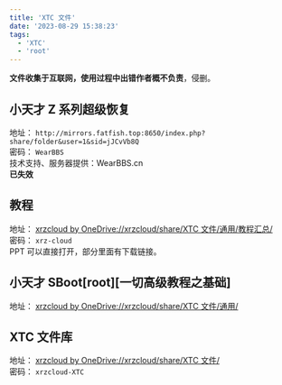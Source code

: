 ```yaml
---
title: 'XTC 文件'
date: '2023-08-29 15:38:23'
tags:
  - 'XTC'
  - 'root'
---
```


**文件收集于互联网，使用过程中出错作者概不负责**，侵删。

## 小天才 Z 系列超级恢复

地址： `http://mirrors.fatfish.top:8650/index.php?share/folder&user=1&sid=jJCvVb8Q`  
密码： `WearBBS`  
技术支持、服务器提供：WearBBS.cn  
**已失效**

## 教程

地址： [xrzcloud by OneDrive://xrzcloud/share/XTC 文件/通用/教程汇总/](https://xrzcloud-my.sharepoint.com/:f:/g/personal/xrz_xrzyun_ml/Egv6_OsR4bNNs5n0axaIAQoBwXBJ49-8zx1-mOJgGCVJrQ?e=uITH0v)  
密码： `xrz-cloud`  
PPT 可以直接打开，部分里面有下载链接。

## 小天才 SBoot[root][一切高级教程之基础]

地址： [xrzcloud by OneDrive://xrzcloud/share/XTC 文件/通用/](https://xrzcloud-my.sharepoint.com/:u:/g/personal/xrz_xrzyun_ml/EWfuZuTm4b1Bng7TN7HXVBMBevDbtKSTkr2yOh7sMkINLQ?e=evXylY)

## XTC 文件库

地址： [xrzcloud by OneDrive://xrzcloud/share/XTC 文件/](https://xrzcloud-my.sharepoint.com/:f:/g/personal/xrz_xrzyun_ml/Emt5Hlro2m9Kh-st6QgeRAoB7lIp7Ez3VLQwy3OGr2Jgrg?e=2wCZuh)  
密码： `xrzcloud-XTC`
